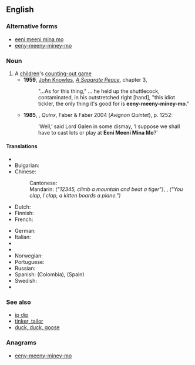 ==English==
{{wikipedia}}
===Alternative forms===
*[[eeni meeni mina mo]]
*[[eeny-meeny-miney-mo]]

===Noun===
{{en-noun|-|sg=[[eeny]], [[meeny]], [[miny]], [[moe]]}}

# A [[children]]'s [[counting-out game]]
#* '''1959''', [[w:John Knowles|John Knowles]], ''[[w:A Separate Peace|A Separate Peace]]'', chapter 3,
#*:"...As for this thing," ... he held up the shuttlecock, contaminated, in his outstretched right [hand], "this idiot tickler, the only thing it's good for is '''eeny-meeny-miney-mo'''."
#*'''1985''', {{w|Lawrence Durrell}}, ''Quinx'', Faber & Faber 2004 (''Avignon Quintet''), p. 1252:
#*:‘Well,’ said Lord Galen in some dismay, ‘I suppose we shall have to cast lots or play at '''Eeni Meeni Mina Mo'''?’

====Translations====
{{trans-top|similar children's counting-out games in other languages}}<!--do not translate "eeny, meeny, miny, moe" literally - put an equivalent children's counting-out game in the other language -->
* {{trreq|ar}}
* Bulgarian: {{t-|bg|ала бала ница турска паница, ой гиди Ванчо наш капитанчо|tr=ála bála nica túrska paníca, oj gídi Vánčo naš kapitánčo}}
* Chinese:
*: Cantonese: {{tø|yue|點指兵兵點著誰人做大兵|sc=Hant}}
*: Mandarin: {{t-|cmn|一二三四五，上山打老虎|tr=yī èr sān sì wǔ, shàngshān dǎ lǎohǔ|sc=Hani}} ''("12345, climb a mountain and beat a tiger")'', {{t-|cmn|你拍一，我拍一，一隻小貓坐飛機|sc=Hani}}, {{t-|cmn|你拍一，我拍一，一只小猫坐飞机|tr=nǐ pāiyī, wǒ pāiyī, yī zhī xiǎomāo zuò fēijī|sc=Hani}} ''("You clap, I clap, a kitten boards a plane.")''
* Dutch: {{t-|nl|iene miene mutte}}
* Finnish: {{t-|fi|entten-tentten-teelika-mentten}}
* French: {{t+|fr|ams tram gram}}
{{trans-mid}}
* German: {{t-|de|ene mene mu}}
* Italian: {{t-|it|Igne migne magna mo}}
* {{trreq|ja}}
* {{trreq|ko}}
* Norwegian: {{t-|no|elle melle}}
* Portuguese: {{t-|pt|uni, duni, tê|m}}
* Russian: {{t-|ru|эни бени рес, квинтер финтер жес, эни бени ряба, квинтер финтер жаба|tr=éni béni rés, kvínter fínter žés, éni béni rjába, kvínter fínter žába}}
* Spanish: {{t-|es|detín, marín, dedó, pingüé}} (Colombia), {{t-|es|una, dole, tele, catole}} (Spain)
* Swedish: {{t-|sv|ole, dole, doff}}
* {{trreq|th}}
{{trans-bottom}}

===See also===
* [[ip dip]]
* [[tinker, tailor]]
* [[duck, duck, goose]]

===Anagrams===
* [[eeny-meeny-miney-mo#English|eeny-meeny-miney-mo]]